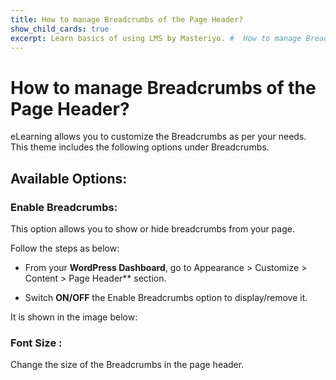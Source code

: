 ---
title: How to manage Breadcrumbs of the Page Header?
show_child_cards: true
excerpt: Learn basics of using LMS by Masteriyo. #  How to manage Breadcrumbs of the Page Header.
---

#  How to manage Breadcrumbs of the Page Header?

eLearning allows you to customize the Breadcrumbs as per your needs. This theme includes the following options under Breadcrumbs.

## Available Options:

### Enable Breadcrumbs: 

This option allows you to show or hide breadcrumbs from your page.

Follow the steps as below:

- From your **WordPress Dashboard**, go to Appearance > Customize > Content > Page Header** section.

- Switch **ON/OFF** the Enable Breadcrumbs option to display/remove it.

It is shown in the image below:



### Font Size                                                                                                                                                                                                                                                                                                                                                                                                                                                                                                                                                                                                                                                                                                                                                                                                                                                                                                                                                                                                                                                                                                                                                                                                                                                                                                                                                                                                       : 
Change the size of the Breadcrumbs in the page header.